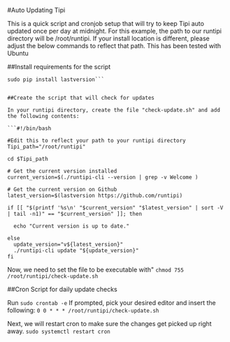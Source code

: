 #Auto Updating Tipi

This is a quick script and cronjob setup that will try to keep Tipi auto updated once per day at midnight.
For this example, the path to our runtipi directory will be /root/runtipi. If your install location is different, please adjust the below commands to reflect that path.
This has been tested with Ubuntu

##Install requirements for the script

```sudo apt install python3-pip 
sudo pip install lastversion```


##Create the script that will check for updates

In your runtipi directory, create the file "check-update.sh" and add the following contents:

```#!/bin/bash

#Edit this to reflect your path to your runtipi directory
Tipi_path="/root/runtipi"

cd $Tipi_path

# Get the current version installed
current_version=$(./runtipi-cli --version | grep -v Welcome )

# Get the current version on Github
latest_version=$(lastversion https://github.com/runtipi)

if [[ "$(printf '%s\n' "$current_version" "$latest_version" | sort -V | tail -n1)" == "$current_version" ]]; then

  echo "Current version is up to date."

else
  update_version="v${latest_version}"
  ./runtipi-cli update "${update_version}"
fi
```

Now, we need to set the file to be executable with"
```chmod 755 /root/runtipi/check-update.sh```

##Cron Script for daily update checks

Run ```sudo crontab -e```
If prompted, pick your desired editor and insert the following:
```0 0 * * * /root/runtipi/check-update.sh```

Next, we will restart cron to make sure the changes get picked up right away.
```sudo systemctl restart cron```




